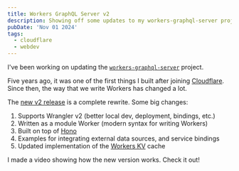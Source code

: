 ```yaml
---
title: Workers GraphQL Server v2
description: Showing off some updates to my workers-graphql-server project.
pubDate: 'Nov 01 2024'
tags:
  - cloudflare
  - webdev
---
```


I've been working on updating the [`workers-graphql-server`](https://github.com/kristianfreeman/workers-graphql-server) project.

Five years ago, it was one of the first things I built after joining [Cloudflare](https://cloudflare.com). Since then, the way that we write Workers has changed a lot.

The [new v2 release](https://github.com/cloudflare/workers-graphql-server/releases/tag/2.0.0) is a complete rewrite. Some big changes:

1. Supports Wrangler v2 (better local dev, deployment, bindings, etc.)
2. Written as a module Worker (modern syntax for writing Workers)
3. Built on top of [Hono](https://honojs.dev/)
4. Examples for integrating external data sources, and service bindings
5. Updated implementation of the [Workers KV](https://developers.cloudflare.com/kv/) cache

I made a video showing how the new version works. Check it out!

<StreamVideo client:only="react" src="8e7113ab230ea2e352270dba1101b5f3" />
